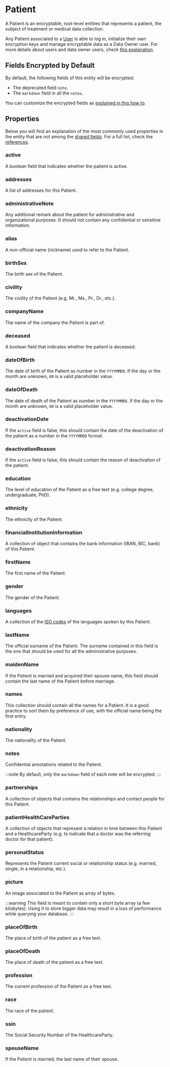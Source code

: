 # Patient

A Patient is an encryptable, root-level entities that represents a patient, the subject of treatment or medical data
collection.

Any Patient associated to a [User](/nsdk/explanations/data-model/user) is able to log in, initialize their own
encryption keys and manage encryptable data as a Data Owner user. For more details about users and data owner users,
check [this explanation](/nsdk/explanations/data-owners-and-access-control).

## Fields Encrypted by Default
By default, the following fields of this entity will be encrypted:
- The deprecated field `note`.
- The `markdown` field in all the `notes`.

You can customize the encrypted fields as [explained in this how to](/nsdk/how-to/initialize-the-sdk/configure-what-to-encrypt).

## Properties

Below you will find an explanation of the most commonly used properties in the entity that are not among the
[shared fields](/nsdk/explanations/data-model/#shared-fields). For a full list, check the [references](TODO).

### active
A boolean field that indicates whether the patient is active.

### addresses
A list of addresses for this Patient.

### administrativeNote
Any additional remark about the patient for administrative and organizational purposes. It should not contain any 
confidential or sensitive information.

### alias
A non-official name (nickname) used to refer to the Patient.

### birthSex
The birth sex of the Patient.

### civility
The civility of the Patient (e.g. Mr., Ms., Pr., Dr., etc.).

### companyName
The name of the company the Patient is part of.

### deceased
A boolean field that indicates whether the patient is deceased.

### dateOfBirth
The date of birth of the Patient as number in the `YYYYMMDD`. If the day or the month are unknown, `00` is a valid 
placeholder value.

### dateOfDeath
The date of death of the Patient as number in the `YYYYMMDD`. If the day or the month are unknown, `00` is a valid
placeholder value.

### deactivationDate
If the `active` field is false, this should contain the date of the deactivation of the patient as a number in the `YYYYMMDD` format.

### deactivationReason
If the `active` field is false, this should contain the reason of deactivation of the patient.

### education
The level of education of the Patient as a free text (e.g. college degree, undergraduate, PhD).

### ethnicity
The ethnicity of the Patient.

### financialInstitutionInformation
A collection of object that contains the bank information (IBAN, BIC, bank) of this Patient.

### firstName
The first name of the Patient.

### gender
The gender of the Patient.

### languages
A collection of the [ISO codes](https://www.loc.gov/standards/iso639-2/ISO-639-2_8859-1.txt) of the languages spoken by
this Patient.

### lastName
The official surname of the Patient. The surname contained in this field is the one that should be used for all the 
administrative purposes.

### maidenName
If the Patient is married and acquired their spouse name, this field should contain the last name of the Patient 
before marriage.

### names
This collection should contain all the names for a Patient. It is a good practice to sort them by preference of use, 
with the official name being the first entry.

### nationality
The nationality of the Patient.

### notes
Confidential annotations related to the Patient.

:::note
By default, only the `markdown` field of each note will be encrypted.
:::

### partnerships
A collection of objects that contains the relationships and contact people for this Patient.

### patientHealthCareParties
A collection of objects that represent a relation in time between this Patient and a HealthcareParty (e.g. to indicate
that a doctor was the referring doctor for that patient).

### personalStatus
Represents the Patient current social or relationship status (e.g. married, single, in a relationship, etc.).

### picture
An image associated to the Patient as array of bytes.

:::warning
This field is meant to contain only a short byte array (a few kilobytes). Using it to store bigger data may result in
a loss of performance while querying your database.
:::

### placeOfBirth
The place of birth of the patient as a free text.

### placeOfDeath
The place of death of the patient as a free text.

### profession
The current profession of the Patient as a free text.

### race
The race of the patient.

### ssin
The Social Security Number of the HealthcareParty.

### spouseName
If the Patient is married, the last name of their spouse.